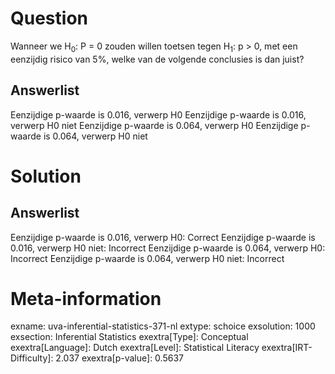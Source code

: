 Question
========

Wanneer we H~0~: P = 0 zouden willen toetsen tegen H~1~: p \> 0, met een
eenzijdig risico van 5%, welke van de volgende conclusies is dan juist?

Answerlist
----------

Eenzijdige p-waarde is 0.016, verwerp H0
Eenzijdige p-waarde is 0.016, verwerp H0 niet
Eenzijdige p-waarde is 0.064, verwerp H0
Eenzijdige p-waarde is 0.064, verwerp H0 niet

Solution
========

Answerlist
----------

Eenzijdige p-waarde is 0.016, verwerp H0: Correct
Eenzijdige p-waarde is 0.016, verwerp H0 niet: Incorrect
Eenzijdige p-waarde is 0.064, verwerp H0: Incorrect
Eenzijdige p-waarde is 0.064, verwerp H0 niet: Incorrect

Meta-information
================
exname: uva-inferential-statistics-371-nl
extype: schoice
exsolution: 1000
exsection: Inferential Statistics
exextra[Type]: Conceptual
exextra[Language]: Dutch
exextra[Level]: Statistical Literacy
exextra[IRT-Difficulty]: 2.037
exextra[p-value]: 0.5637
